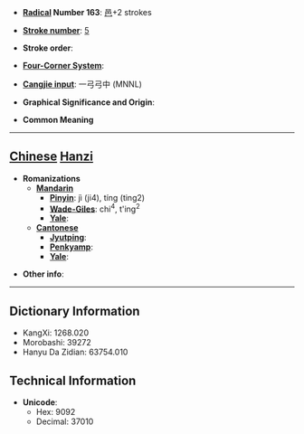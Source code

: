 * '''[[Wiktionary:Chinese radical index| Radical]] Number 163''': [[Wiktionary:Chinese radical index 邑|邑]]+2 strokes

* '''[[Wiktionary:Chinese total strokes index|Stroke number]]''': [[Wiktionary:Chinese total strokes index 5|5]]

* '''Stroke order''': 

* '''[[Wiktionary:Chinese four corner index|Four-Corner System]]''': 

* '''[[Wiktionary:Chinese Cangjie index|Cangjie input]]''': 一弓弓中 (MNNL)

* '''Graphical Significance and Origin''': 

* '''Common Meaning'''

----

== [[Chinese]] [[Hanzi]] ==

* '''Romanizations'''
** '''[[Mandarin]]'''
*** '''[[Pinyin]]''': jì (ji4), tíng (ting2)
*** '''[[Wade-Giles]]''': chi<sup>4</sup>, t'ing<sup>2</sup>
*** '''[[Yale]]''': 
** '''[[Cantonese]]'''
*** '''[[Jyutping]]''':
*** '''[[Penkyamp]]''': 
*** '''[[Yale]]''': 

* '''Other info''': 

----

== Dictionary Information ==

* KangXi: 1268.020
* Morobashi: 39272
* Hanyu Da Zidian: 63754.010

== Technical Information ==

* '''Unicode''':
** Hex: 9092
** Decimal: 37010